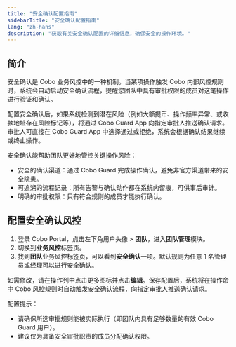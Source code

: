 ```yaml
---
title: "安全确认配置指南"
sidebarTitle: "安全确认配置指南"
lang: "zh-hans"
description: "获取有关安全确认配置的详细信息，确保安全的操作环境。"
---
```


## 简介

安全确认是 Cobo 业务风控中的一种机制。当某项操作触发 Cobo 内部风控规则时，系统会自动启动安全确认流程，提醒您团队中具有审批权限的成员对这笔操作进行验证和确认。

配置安全确认后，如果系统检测到潜在风险（例如大额提币、操作频率异常、或收款地址存在风险标记等），将通过 Cobo Guard App 向指定审批人推送确认请求。审批人可直接在 Cobo Guard App 中选择通过或拒绝，系统会根据确认结果继续或终止操作。

安全确认能帮助团队更好地管控关键操作风险：
- 安全的确认渠道：通过 Cobo Guard 完成操作确认，避免非官方渠道带来的安全隐患。
- 可追溯的流程记录：所有告警与确认动作都在系统内留痕，可供事后审计。
- 明确的审批权限：只有符合规则的成员才能执行确认。

## 配置安全确认风控

1. 登录 Cobo Portal，点击左下角用户头像 > **团队**，进入**团队管理**模块。
2. 切换到**业务风控**标签页。
3. 找到**团队**业务风控标签页，可以看到**安全确认**一项。默认规则为任意 1 名管理员或经理可以进行安全确认。

如需修改，请在操作列中点击更多图标并点击**编辑**。保存配置后，系统将在操作命中 Cobo 风控规则时自动触发安全确认流程，向指定审批人推送确认请求。

配置提示：
- 请确保所选审批规则能被实际执行（即团队内具有足够数量的有效 Cobo Guard 用户）。
- 建议仅为具备安全审批职责的成员分配确认权限。